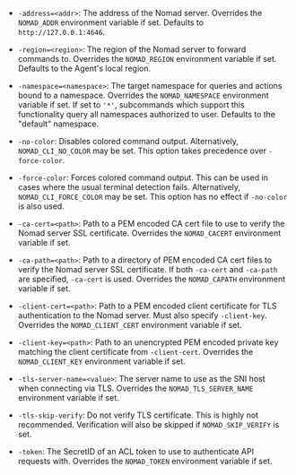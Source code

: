 - `-address=<addr>`: The address of the Nomad server. Overrides the `NOMAD_ADDR`
  environment variable if set. Defaults to `http://127.0.0.1:4646`.

- `-region=<region>`: The region of the Nomad server to forward commands to.
  Overrides the `NOMAD_REGION` environment variable if set. Defaults to the
  Agent's local region.

- `-namespace=<namespace>`: The target namespace for queries and actions bound
  to a namespace. Overrides the `NOMAD_NAMESPACE` environment variable if set.
  If set to `'*'`, subcommands which support this functionality query all
  namespaces authorized to user. Defaults to the "default" namespace.

- `-no-color`: Disables colored command output. Alternatively,
  `NOMAD_CLI_NO_COLOR` may be set. This option takes precedence over
  `-force-color`.

- `-force-color`: Forces colored command output. This can be used in cases where
  the usual terminal detection fails. Alternatively, `NOMAD_CLI_FORCE_COLOR`
  may be set. This option has no effect if `-no-color` is also used.

- `-ca-cert=<path>`: Path to a PEM encoded CA cert file to use to verify the
  Nomad server SSL certificate. Overrides the `NOMAD_CACERT` environment
  variable if set.

- `-ca-path=<path>`: Path to a directory of PEM encoded CA cert files to verify
  the Nomad server SSL certificate. If both `-ca-cert` and `-ca-path` are
  specified, `-ca-cert` is used. Overrides the `NOMAD_CAPATH` environment
  variable if set.

- `-client-cert=<path>`: Path to a PEM encoded client certificate for TLS
  authentication to the Nomad server. Must also specify `-client-key`. Overrides
  the `NOMAD_CLIENT_CERT` environment variable if set.

- `-client-key=<path>`: Path to an unencrypted PEM encoded private key matching
  the client certificate from `-client-cert`. Overrides the `NOMAD_CLIENT_KEY`
  environment variable if set.

- `-tls-server-name=<value>`: The server name to use as the SNI host when connecting
  via TLS. Overrides the `NOMAD_TLS_SERVER_NAME` environment variable if set.

- `-tls-skip-verify`: Do not verify TLS certificate. This is highly not
  recommended. Verification will also be skipped if `NOMAD_SKIP_VERIFY` is set.

- `-token`: The SecretID of an ACL token to use to authenticate API requests with.
  Overrides the `NOMAD_TOKEN` environment variable if set.

